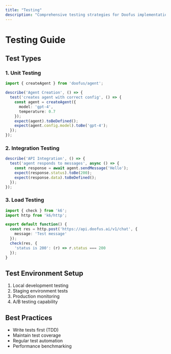 ```yaml
---
title: "Testing"
description: "Comprehensive testing strategies for Doofus implementations"
---
```


# Testing Guide

## Test Types

### 1. Unit Testing

```typescript
import { createAgent } from 'doofus/agent';

describe('Agent Creation', () => {
  test('creates agent with correct config', () => {
    const agent = createAgent({
      model: 'gpt-4',
      temperature: 0.7
    });
    expect(agent).toBeDefined();
    expect(agent.config.model).toBe('gpt-4');
  });
});
```

### 2. Integration Testing

```typescript
describe('API Integration', () => {
  test('agent responds to messages', async () => {
    const response = await agent.sendMessage('Hello');
    expect(response.status).toBe(200);
    expect(response.data).toBeDefined();
  });
});
```

### 3. Load Testing

```typescript
import { check } from 'k6';
import http from 'k6/http';

export default function() {
  const res = http.post('https://api.doofus.ai/v1/chat', {
    message: 'Test message'
  });
  check(res, {
    'status is 200': (r) => r.status === 200
  });
}
```

## Test Environment Setup

1. Local development testing
2. Staging environment tests
3. Production monitoring
4. A/B testing capability

## Best Practices

- Write tests first (TDD)
- Maintain test coverage
- Regular test automation
- Performance benchmarking